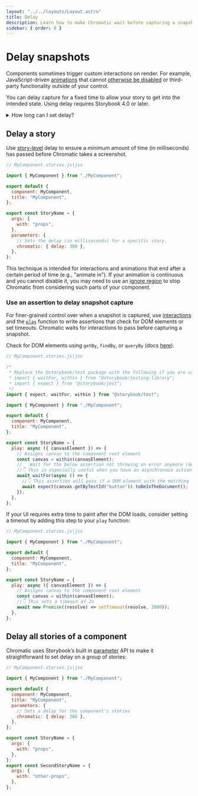 ```yaml
---
layout: "../../layouts/Layout.astro"
title: Delay
description: Learn how to make Chromatic wait before capturing a snapshot
sidebar: { order: 8 }
---
```



# Delay snapshots

Components sometimes trigger custom interactions on render. For example, JavaScript-driven [animations](/docs/animations#javascript-animations) that cannot [otherwise be disabled](/docs/snapshots#improve-snapshot-consistency) or third-party functionality outside of your control.

You can delay capture for a fixed time to allow your story to get into the intended state. Using delay requires Storybook 4.0 or later.

<details>
<summary>How long can I set delay?</summary>

The maximum time for snapshot capture is 15s. Your story should finish loading resources and be ready to capture in 15s.

</details>

## Delay a story

Use [story-level](https://storybook.js.org/docs/react/writing-stories/parameters#story-parameters) delay to ensure a minimum amount of time (in milliseconds) has passed before Chromatic takes a screenshot.

<ParamsCallout name="delay" />

```js
// MyComponent.stories.js|jsx

import { MyComponent } from "./MyComponent";

export default {
  component: MyComponent,
  title: "MyComponent",
};

export const StoryName = {
  args: {
    with: "props",
  },
  parameters: {
    // Sets the delay (in milliseconds) for a specific story.
    chromatic: { delay: 300 },
  },
};
```

This technique is intended for interactions and animations that end after a certain period of time (e.g., "animate in"). If your animation is continuous and you cannot disable it, you may need to use an [ignore region](/docs/ignoring-elements) to stop Chromatic from considering such parts of your component.

### Use an assertion to delay snapshot capture

For finer-grained control over when a snapshot is captured, use [interactions](/docs/interactions) and the [`play`](https://storybook.js.org/docs/react/writing-stories/play-function) function to write assertions that check for DOM elements or set timeouts. Chromatic waits for interactions to pass before capturing a snapshot.

Check for DOM elements using `getBy`, `findBy`, or `queryBy` (docs [here](https://testing-library.com/docs/dom-testing-library/cheatsheet/#queries)).

```js
// MyComponent.stories.js|jsx

/*
 * Replace the @storybook/test package with the following if you are using a version of Storybook earlier than 8.0:
 * import { waitFor, within } from "@storybook/testing-library";
 * import { expect } from "@storybook/jest";
 */
import { expect, waitFor, within } from "@storybook/test";

import { MyComponent } from "./MyComponent";

export default {
  component: MyComponent,
  title: "MyComponent",
};

export const StoryName = {
  play: async ({ canvasElement }) => {
    // Assigns canvas to the component root element
    const canvas = within(canvasElement);
    //   Wait for the below assertion not throwing an error anymore (default timeout is 1000ms)
    //👇 This is especially useful when you have an asynchronous action or component that you want to wait for
    await waitFor(async () => {
      //👇 This assertion will pass if a DOM element with the matching id exists
      await expect(canvas.getByTestId("button")).toBeInTheDocument();
    });
  },
};
```

If your UI requires extra time to paint after the DOM loads, consider setting a timeout by adding this step to your `play` function:

```javascript
// MyComponent.stories.js|jsx

import { MyComponent } from "./MyComponent";

export default {
  component: MyComponent,
  title: "MyComponent",
};

export const StoryName = {
  play: async ({ canvasElement }) => {
    // Assigns canvas to the component root element
    const canvas = within(canvasElement);
    //👇 This sets a timeout of 2s
    await new Promise((resolve) => setTimeout(resolve, 2000));
  },
};
```

## Delay all stories of a component

Chromatic uses Storybook’s built in [parameter](https://storybook.js.org/docs/react/writing-stories/parameters#component-parameters) API to make it straightforward to set delay on a group of stories:

```js
// MyComponent.stories.js|jsx

import { MyComponent } from "./MyComponent";

export default {
  component: MyComponent,
  title: "MyComponent",
  parameters: {
    // Sets a delay for the component's stories
    chromatic: { delay: 300 },
  },
};

export const StoryName = {
  args: {
    with: "props",
  },
};
export const SecondStoryName = {
  args: {
    with: "other-props",
  },
};
```

